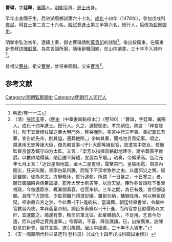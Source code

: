 '''曹璘'''，字'''廷暉'''，[[襄陽|襄陽]]人。[[明朝|明朝]]官員、[[進士|進士]]出身。

早年出身國子生，后进湖廣鄉試第六十七名。[[成化|成化]]十四年（1478年），參加戊戌科[[會試|會試]]，得[[貢士|貢士]]第二百二十六名。[[殿試|殿試]]登[[進士|進士]]第三甲第六名，授行人，后改為[[監察御史|監察御史]]。

明孝宗弘治初年，連續上奏，御史曹璘請削[[萬貞兒|萬貴妃]]的諡號<ref>明史/卷一一三</ref>。後出按廣東，在廣東新會拜訪[[陳獻章|陳獻章]]，為其言論所服，隨後辭職回鄉，在山中讀書，三十年不入城市<ref>（清）[[張廷玉|張廷玉]]等，《[[明史|明史]]（中華書局點校本）》（卷180）：“曹璘，字廷暉，襄陽人。成化十四年進士。授行人。久之，選授御史。孝宗嗣位，疏言：「梓宮發引，陛下宜衰绖杖履送至大明門外，拜哭而別，率宮中行三年喪。貴妃萬氏有罪，宜告於先帝，削其謚，遷葬他所。」帝納其奏，而戒勿言貴妃事。頃之，請進用王恕等諸大臣，復先朝言事-{于}-大節等諸臣官，放遣宮中怨女，罷撤監督京營及鎮守四方太監。又言：「梁芳以指揮袁輅獻地建寺，請令襲廣平侯爵。以數畝地得侯，勛臣誰不解體，宜亟為革罷。」疏奏，帝頗采焉。弘治元年七月上言：「近日星隕地震，金木二星晝現，雷擊禁門，皇陵雨雹，南京內園災，狂夫叫閽，景寧白氣飛騰，而陛下不深求致咎之由，以盡弭災之實。經筵雖御，徒為具文。方舉輒休，暫行遽罷，所謂『一日暴之，十日寒之』者。願日御講殿與儒臣論議，罷斥大學士劉吉等，以消天變。臣昨冬曾請陛下墨衰視政，今每遘節序，輒漸御黃袞，從官朱緋。三年之間，為日有幾，宜但御淺服。且陛下方諒陰，少監郭鏞乃請選妃嬪。雖拒勿納，鏞猶任用，何以解臣民疑。祖宗嚴自宮之禁，今此曹-{干}-進紛紜，當論罪。朝廷特設書堂，令翰林官教習內使，本非高皇帝制。詞臣多夤緣以-{干}-進，而內官亦且假儒術以文奸，宜速罷之。諸邊有警，輒命京軍北征，此輩驕惰久，不足用。乞自今勿遣，而以出師之費賞邊軍。」帝得疏，不喜，降旨譙讓。已，出按廣東，訪陳獻章於新會，服其言論，遂引疾歸。居山中讀書，三十年不入城市。”</ref>。

曾祖父[[曹益|曹益]]。祖父[[曹譽|曹譽]]，曾任奉祠副。父亲[[曹京|曹京]]<ref>《天一阁藏明代科举录选刊·登科录》（《成化十四年戊戌科殿試金榜》）</ref>。

==参考文献==
{{wikisource|明史/卷180}}
{{Reflist}}
{{明朝人物小作品}}
{{成化十四年戊戌科殿試金榜}}

[[Category:明朝監察御史|Category:明朝監察御史]]
[[Category:明朝行人司行人|Category:明朝行人司行人]]